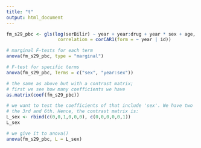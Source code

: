 ```yaml
---
title: "t"
output: html_document
---
```


```r
fm_s29_pbc <- gls(log(serBilir) ~ year + year:drug + year * sex + age, data = pbc2,
                   correlation = corCAR1(form = ~ year | id))

# marginal F-tests for each term
anova(fm_s29_pbc, type = "marginal")

# F-test for specific terms
anova(fm_s29_pbc, Terms = c("sex", "year:sex"))

# the same as above but with a contrast matrix;
# first we see how many coefficients we have
as.matrix(coef(fm_s29_pbc))

# we want to test the coefficients of that include 'sex'. We have two
# the 3rd and 6th. Hence, the contrast matrix is:
L_sex <- rbind(c(0,0,1,0,0,0), c(0,0,0,0,0,1))
L_sex

# we give it to anova()
anova(fm_s29_pbc, L = L_sex)
```

